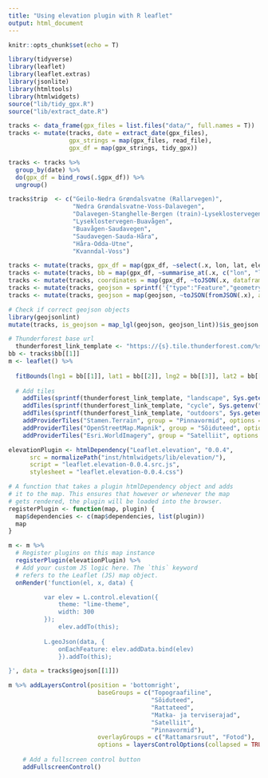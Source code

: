 ```yaml
---
title: "Using elevation plugin with R leaflet"
output: html_document
---
```


<script src="http://d3js.org/d3.v3.min.js" charset="utf-8"></script>

```r
knitr::opts_chunk$set(echo = T)
```


```r
library(tidyverse)
library(leaflet)
library(leaflet.extras)
library(jsonlite)
library(htmltools)
library(htmlwidgets)
source("lib/tidy_gpx.R")
source("lib/extract_date.R")

tracks <- data_frame(gpx_files = list.files("data/", full.names = T))
tracks <- mutate(tracks, date = extract_date(gpx_files),
                 gpx_strings = map(gpx_files, read_file),
                 gpx_df = map(gpx_strings, tidy_gpx))

tracks <- tracks %>%
  group_by(date) %>%
  do(gpx_df = bind_rows(.$gpx_df)) %>%
  ungroup()

tracks$trip  <- c("Geilo-Nedra Grøndalsvatne (Rallarvegen)",
                  "Nedra Grøndalsvatne-Voss-Dalavegen",
                  "Dalavegen-Stanghelle-Bergen (train)-Lyseklostervegen",
                  "Lyseklostervegen-Buavågen",
                  "Buavågen-Saudavegen",
                  "Saudavegen-Sauda-Håra",
                  "Håra-Odda-Utne",
                  "Kvanndal-Voss")

tracks <- mutate(tracks, gpx_df = map(gpx_df, ~select(.x, lon, lat, ele)))
tracks <- mutate(tracks, bb = map(gpx_df, ~summarise_at(.x, c("lon", "lat"), c("min", "max"))))
tracks <- mutate(tracks, coordinates = map(gpx_df, ~toJSON(.x, dataframe = "values")))
tracks <- mutate(tracks, geojson = sprintf('{"type":"Feature","geometry":{"type":"LineString","coordinates":%s},"properties":null}', coordinates))
tracks <- mutate(tracks, geojson = map(geojson, ~toJSON(fromJSON(.x), auto_unbox = T)))

# Check if correct geojson objects
library(geojsonlint)
mutate(tracks, is_geojson = map_lgl(geojson, geojson_lint))$is_geojson
```


```r
# Thunderforest base url
  thunderforest_link_template <- "https://{s}.tile.thunderforest.com/%s/{z}/{x}/{y}.png?apikey=%s"
bb <- tracks$bb[[1]]
m <- leaflet() %>%
  
  fitBounds(lng1 = bb[[1]], lat1 = bb[[2]], lng2 = bb[[3]], lat2 = bb[[4]]) %>%
  
  # Add tiles
    addTiles(sprintf(thunderforest_link_template, "landscape", Sys.getenv("THUNDERF_APIKEY")), group = "Topograafiline") %>%
    addTiles(sprintf(thunderforest_link_template, "cycle", Sys.getenv("THUNDERF_APIKEY")), group = "Rattateed") %>%
    addTiles(sprintf(thunderforest_link_template, "outdoors", Sys.getenv("THUNDERF_APIKEY")), group = "Matka- ja terviserajad") %>%
    addProviderTiles("Stamen.Terrain", group = "Pinnavormid", options = providerTileOptions(detectRetina = T)) %>%
    addProviderTiles("OpenStreetMap.Mapnik", group = "Sõiduteed", options = providerTileOptions(detectRetina = T)) %>%
    addProviderTiles("Esri.WorldImagery", group = "Satelliit", options = providerTileOptions(detectRetina = T))
```


```r
elevationPlugin <- htmlDependency("Leaflet.elevation", "0.0.4",
      src = normalizePath("inst/htmlwidgets/lib/elevation/"),
      script = "leaflet.elevation-0.0.4.src.js",
      stylesheet = "leaflet.elevation-0.0.4.css")

# A function that takes a plugin htmlDependency object and adds
# it to the map. This ensures that however or whenever the map
# gets rendered, the plugin will be loaded into the browser.
registerPlugin <- function(map, plugin) {
  map$dependencies <- c(map$dependencies, list(plugin))
  map
}

m <- m %>%
  # Register plugins on this map instance
  registerPlugin(elevationPlugin) %>%
  # Add your custom JS logic here. The `this` keyword
  # refers to the Leaflet (JS) map object.
  onRender('function(el, x, data) {

          var elev = L.control.elevation({
              theme: "lime-theme",
              width: 300
          });
              elev.addTo(this);
          
          L.geoJson(data, {
		      onEachFeature: elev.addData.bind(elev)
		      }).addTo(this);

}', data = tracks$geojson[[1]])
```

```r
m %>% addLayersControl(position = 'bottomright',
                         baseGroups = c("Topograafiline", 
                                        "Sõiduteed", 
                                        "Rattateed", 
                                        "Matka- ja terviserajad",  
                                        "Satelliit", 
                                        "Pinnavormid"),
                         overlayGroups = c("Rattamarsruut", "Fotod"),
                         options = layersControlOptions(collapsed = TRUE)) %>%
    
    # Add a fullscreen control button
    addFullscreenControl()
```

